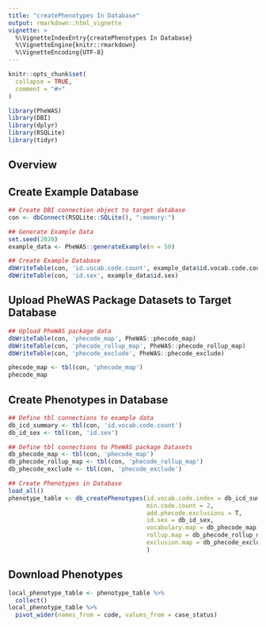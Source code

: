 ```yaml
---
title: "createPhenotypes In Database"
output: rmarkdown::html_vignette
vignette: >
  %\VignetteIndexEntry{createPhenotypes In Database}
  %\VignetteEngine{knitr::rmarkdown}
  %\VignetteEncoding{UTF-8}
---
```


```r
knitr::opts_chunk$set(
  collapse = TRUE,
  comment = "#>"
)
```

```r
library(PheWAS)
library(DBI)
library(dplyr)
library(RSQLite)
library(tidyr)
```

## Overview

## Create Example Database
```r
## Create DBI connection object to target database
con <- dbConnect(RSQLite::SQLite(), ":memory:")

## Generate Example Data
set.seed(2020)
example_data <- PheWAS::generateExample(n = 50)

## Create Example Database
dbWriteTable(con, 'id.vocab.code.count', example_data$id.vocab.code.count)
dbWriteTable(con, 'id.sex', example_data$id.sex)
```

## Upload PheWAS Package Datasets to Target Database
```r
## Upload PheWAS package data
dbWriteTable(con, 'phecode_map', PheWAS::phecode_map)
dbWriteTable(con, 'phecode_rollup_map', PheWAS::phecode_rollup_map)
dbWriteTable(con, 'phecode_exclude', PheWAS::phecode_exclude)
```

```r
phecode_map <- tbl(con, 'phecode_map')
phecode_map
```

## Create Phenotypes in Database

```r
## Define tbl connections to example data
db_icd_summary <- tbl(con, 'id.vocab.code.count')
db_id_sex <- tbl(con, 'id.sex')

## Define tbl connections to PheWAS package Datasets
db_phecode_map <- tbl(con, 'phecode_map')
db_phecode_rollup_map <- tbl(con, 'phecode_rollup_map')
db_phecode_exclude <- tbl(con, 'phecode_exclude')

## Create Phenotypes in Database
load_all()
phenotype_table <- db_createPhenotypes(id.vocab.code.index = db_icd_summary, 
                                       min.code.count = 2, 
                                       add.phecode.exclusions = T, 
                                       id.sex = db_id_sex,
                                       vocabulary.map = db_phecode_map, 
                                       rollup.map = db_phecode_rollup_map, 
                                       exclusion.map = db_phecode_exclude
                                       )
```

## Download Phenotypes

```r
local_phenotype_table <- phenotype_table %>% 
  collect()
local_phenotype_table %>% 
  pivot_wider(names_from = code, values_from = case_status)
```

